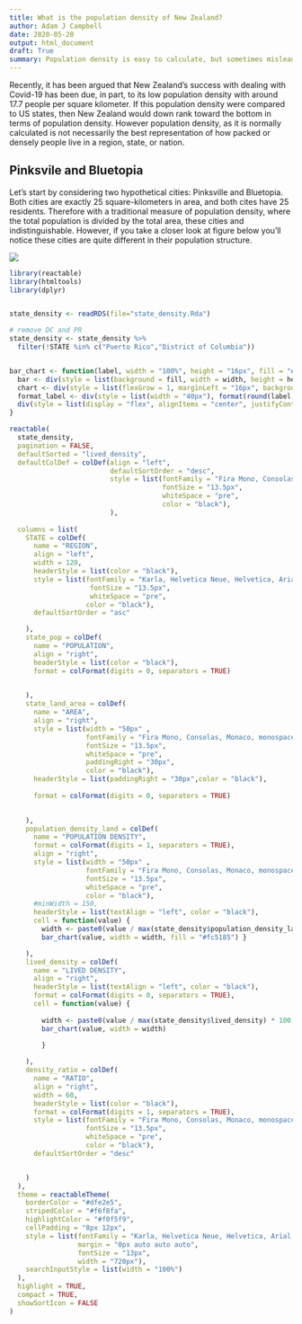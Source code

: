 ```yaml
---
title: What is the population density of New Zealand?
author: Adam J Campbell
date: 2020-05-20
output: html_document
draft: True
summary: Population density is easy to calculate, but sometimes misleading.  Is there a better way?
---
```


Recently, it has been argued that New Zealand's success with dealing with Covid-19 has been due, in part, to its low population density with around 17.7 people per square kilometer.  If this population density were compared to US states, then New Zealand would down rank toward the bottom in terms of population density.  However population density, as it is normally calculated is not necessarily the best representation of how packed or densely people live in a region, state, or nation.

## Pinksvile and Bluetopia

Let's start by considering two hypothetical cities: Pinksville and Bluetopia.  Both cities are exactly 25 square-kilometers in area, and both cites have 25 residents.  Therefore with a traditional measure of population density, where the total population is divided by the total area, these cities and indistinguishable.  However, if you take a closer look at figure below you'll notice these cities are quite different in their population structure.  

![](/img/popdensity.png)





```r
library(reactable)
library(htmltools)
library(dplyr)


state_density <- readRDS(file="state_density.Rda")

# remove DC and PR
state_density <- state_density %>%
  filter(!STATE %in% c("Puerto Rico","District of Columbia"))


bar_chart <- function(label, width = "100%", height = "16px", fill = "#3fc1c9", background = NULL) {
  bar <- div(style = list(background = fill, width = width, height = height))
  chart <- div(style = list(flexGrow = 1, marginLeft = "16px", background = background), bar)
  format_label <- div(style = list(width = "40px"), format(round(label, digits = 1), nsmall = 1) )
  div(style = list(display = "flex", alignItems = "center", justifyContent = "flex-end"), format_label, chart)
}

reactable(
  state_density,
  pagination = FALSE,
  defaultSorted = "lived_density", 
  defaultColDef = colDef(align = "left", 
                         defaultSortOrder = "desc", 
                         style = list(fontFamily = "Fira Mono, Consolas,                                                         Monaco, monospace",
                                      fontSize = "13.5px",
                                      whiteSpace = "pre",
                                      color = "black"),
                         ),
  
  columns = list(
    STATE = colDef(
      name = "REGION",
      align = "left",
      width = 120,
      headerStyle = list(color = "black"),
      style = list(fontFamily = "Karla, Helvetica Neue, Helvetica, Arial, sans-serif", 
                    fontSize = "13.5px",
                    whiteSpace = "pre",
                   color = "black"),
      defaultSortOrder = "asc"

    ),
    state_pop = colDef(
      name = "POPULATION",
      align = "right", 
      headerStyle = list(color = "black"),
      format = colFormat(digits = 0, separators = TRUE)
     

    ),
    state_land_area = colDef(
      name = "AREA",
      align = "right",
      style = list(width = "50px" ,
                   fontFamily = "Fira Mono, Consolas, Monaco, monospace", 
                   fontSize = "13.5px",
                   whiteSpace = "pre",
                   paddingRight = "30px",
                   color = "black"),
      headerStyle = list(paddingRight = "30px",color = "black"),
     
      format = colFormat(digits = 0, separators = TRUE)
      

    ),
    population_density_land = colDef(
      name = "POPULATION DENSITY",
      format = colFormat(digits = 1, separators = TRUE),
      align = "right", 
      style = list(width = "50px" ,
                   fontFamily = "Fira Mono, Consolas, Monaco, monospace",
                   fontSize = "13.5px",
                   whiteSpace = "pre",
                   color = "black"),
      #minWidth = 150,
      headerStyle = list(textAlign = "left", color = "black"),
      cell = function(value) {
        width <- paste0(value / max(state_density$population_density_land) * 100, "%")
        bar_chart(value, width = width, fill = "#fc5185") }

    ),
    lived_density = colDef(
      name = "LIVED DENSITY",
      align = "right", 
      headerStyle = list(textAlign = "left", color = "black"),
      format = colFormat(digits = 0, separators = TRUE),
      cell = function(value) {
        
        width <- paste0(value / max(state_density$lived_density) * 100, "%")
        bar_chart(value, width = width) 
        
        }

    ),
    density_ratio = colDef(
      name = "RATIO",
      align = "right", 
      width = 60,
      headerStyle = list(color = "black"),
      format = colFormat(digits = 1, separators = TRUE),
      style = list(fontFamily = "Fira Mono, Consolas, Monaco, monospace",
                   fontSize = "13.5px",
                   whiteSpace = "pre",
                   color = "black"),
      defaultSortOrder = "desc"


    )
  ),
  theme = reactableTheme(
    borderColor = "#dfe2e5",
    stripedColor = "#f6f8fa",
    highlightColor = "#f0f5f9",
    cellPadding = "8px 12px",
    style = list(fontFamily = "Karla, Helvetica Neue, Helvetica, Arial, sans-serif",
                 margin = "0px auto auto auto",
                 fontSize = "13px",
                 width = "720px"),
    searchInputStyle = list(width = "100%")
  ),
  highlight = TRUE,
  compact = TRUE,
  showSortIcon = FALSE
)


```
